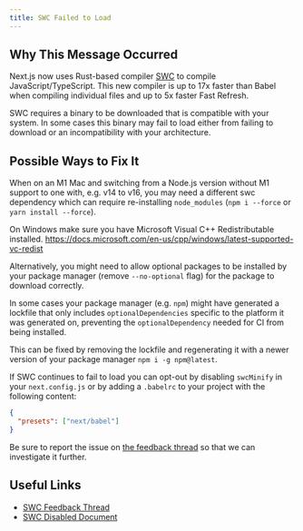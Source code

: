 ```yaml
---
title: SWC Failed to Load
---
```


## Why This Message Occurred

Next.js now uses Rust-based compiler [SWC](https://swc.rs/) to compile JavaScript/TypeScript. This new compiler is up to 17x faster than Babel when compiling individual files and up to 5x faster Fast Refresh.

SWC requires a binary to be downloaded that is compatible with your system. In some cases this binary may fail to load either from failing to download or an incompatibility with your architecture.

## Possible Ways to Fix It

When on an M1 Mac and switching from a Node.js version without M1 support to one with, e.g. v14 to v16, you may need a different swc dependency which can require re-installing `node_modules` (`npm i --force` or `yarn install --force`).

On Windows make sure you have Microsoft Visual C++ Redistributable installed. https://docs.microsoft.com/en-us/cpp/windows/latest-supported-vc-redist

Alternatively, you might need to allow optional packages to be installed by your package manager (remove `--no-optional` flag) for the package to download correctly.

In some cases your package manager (e.g. `npm`) might have generated a lockfile that only includes `optionalDependencies` specific to the platform it was generated on, preventing the `optionalDependency` needed for CI from being installed.

This can be fixed by removing the lockfile and regenerating it with a newer version of your package manager `npm i -g npm@latest`.

If SWC continues to fail to load you can opt-out by disabling `swcMinify` in your `next.config.js` or by adding a `.babelrc` to your project with the following content:

```json filename=".babelrc"
{
  "presets": ["next/babel"]
}
```

Be sure to report the issue on [the feedback thread](https://github.com/vercel/next.js/discussions/30468) so that we can investigate it further.

## Useful Links

- [SWC Feedback Thread](https://github.com/vercel/next.js/discussions/30468)
- [SWC Disabled Document](/docs/messages/swc-disabled)
